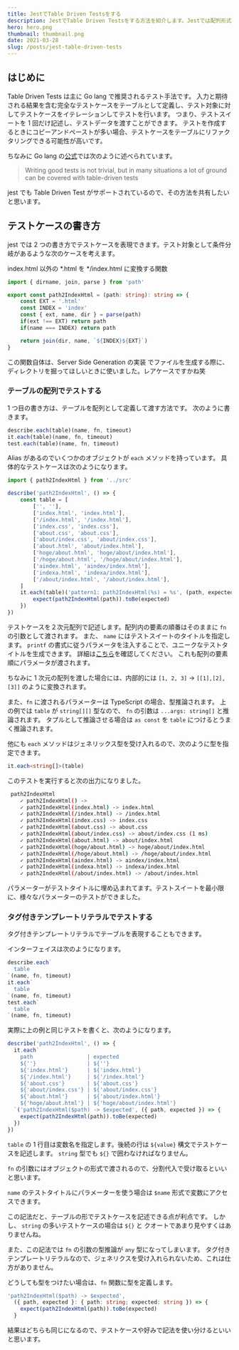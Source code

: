 ```yaml
---
title: JestでTable Driven Testsをする
description: JestでTable Driven Testsをする方法を紹介します。Jestでは配列形式と、タグ付きテンプレートリテラル形式でテストを書けるので、2つの記述法を解説します。また、TypeScriptで書いた場合の型推論と、アサーションの方法についても紹介します。
hero: hero.png
thumbnail: thumbnail.png
date: 2021-03-28
slug: /posts/jest-table-driven-tests
---
```


## はじめに

Table Driven Tests は主に Go lang で推奨されるテスト手法です。
入力と期待される結果を含む完全なテストケースをテーブルとして定義し、テスト対象に対してテストケースをイテレーションしてテストを行います。
つまり、テストスイートを 1 回だけ記述し、テストデータを渡すことができます。
テストを作成するときにコピーアンドペーストが多い場合、テストケースをテーブルにリファクタリングできる可能性が高いです。

ちなみに Go lang の[公式](https://github.com/golang/go/wiki/TableDrivenTests)では次のように述べられています。

> Writing good tests is not trivial, but in many situations a lot of ground can be covered with table-driven tests

jest でも Table Driven Test がサポートされているので、その方法を共有したいと思います。

## テストケースの書き方

jest では 2 つの書き方でテストケースを表現できます。テスト対象として条件分岐があるような次のケースを考えます。

index.html 以外の \*.html を \*/index.html に変換する関数

```ts:index.ts
import { dirname, join, parse } from 'path'

export const path2IndexHtml = (path: string): string => {
    const EXT = '.html'
    const INDEX = 'index'
    const { ext, name, dir } = parse(path)
    if(ext !== EXT) return path
    if(name === INDEX) return path

    return join(dir, name, `${INDEX}${EXT}`)
}
```

この関数自体は、Server Side Generation の実装 でファイルを生成する際に、ディレクトリを掘ってほしいときに使いました。レアケースですかね笑

### テーブルの配列でテストする

1 つ目の書き方は、テーブルを配列として定義して渡す方法です。
次のように書きます。

```ts
describe.each(table)(name, fn, timeout)
it.each(table)(name, fn, timeout)
test.each(table)(name, fn, timeout)
```

Alias があるのでいくつかのオブジェクトが `each` メソッドを持っています。
具体的なテストケースは次のようになります。

```ts:index.spec.ts
import { path2IndexHtml } from '../src'

describe('path2IndexHtml', () => {
    const table = [
        ['', ''],
        ['index.html', 'index.html'],
        ['/index.html', '/index.html'],
        ['index.css', 'index.css'],
        ['about.css', 'about.css'],
        ['about/index.css', 'about/index.css'],
        ['about.html', 'about/index.html'],
        ['hoge/about.html', 'hoge/about/index.html'],
        ['/hoge/about.html', '/hoge/about/index.html'],
        ['aindex.html', 'aindex/index.html'],
        ['indexa.html', 'indexa/index.html'],
        ['/about/index.html', '/about/index.html'],
    ]
    it.each(table)('pattern1: path2IndexHtml(%s) = %s', (path, expected, fa) => {
        expect(path2IndexHtml(path)).toBe(expected)
    })
})
```

テストケースを２次元配列で記述します。配列内の要素の順番はそのままに `fn` の引数として渡されます。
また、 `name` にはテストスイートのタイトルを指定します。 `printf` の書式に従うパラメータを注入することで、ユニークなテストタイトルを生成できます。
詳細は[こちら](https://jestjs.io/ja/docs/api#1-describeeachtablename-fn-timeout)を確認してください。
これも配列の要素順にパラメータが渡されます。

ちなみに 1 次元の配列を渡した場合には、内部的には `[1, 2, 3]` -> `[[1],[2],[3]]` のように変換されます。

また、`fn` に渡されるパラメーターは TypeScript の場合、型推論されます。
上の例では `table` が `string[][]` 型なので、 `fn` の引数は `...args: string[]` と推論されます。
タプルとして推論させる場合は `as const` を `table` につけるとうまく推論されます。

他にも `each` メソッドはジェネリックス型を受け入れるので、次のように型を指定できます。

```ts:index.spec.ts
it.each<string[]>(table)
```

このテストを実行すると次の出力になりました。

```bash
 path2IndexHtml
    ✓ path2IndexHtml() ->
    ✓ path2IndexHtml(index.html) -> index.html
    ✓ path2IndexHtml(/index.html) -> /index.html
    ✓ path2IndexHtml(index.css) -> index.css
    ✓ path2IndexHtml(about.css) -> about.css
    ✓ path2IndexHtml(about/index.css) -> about/index.css (1 ms)
    ✓ path2IndexHtml(about.html) -> about/index.html
    ✓ path2IndexHtml(hoge/about.html) -> hoge/about/index.html
    ✓ path2IndexHtml(/hoge/about.html) -> /hoge/about/index.html
    ✓ path2IndexHtml(aindex.html) -> aindex/index.html
    ✓ path2IndexHtml(indexa.html) -> indexa/index.html
    ✓ path2IndexHtml(/about/index.html) -> /about/index.html
```

パラメーターがテストタイトルに埋め込まれてます。テストスイートを最小限に、様々なパラメーターのテストができました。

### タグ付きテンプレートリテラルでテストする

タグ付きテンプレートリテラルでテーブルを表現することもできます。

インターフェイスは次のようになります。

```ts
describe.each`
  table
`(name, fn, timeout)
it.each`
  table
`(name, fn, timeout)
test.each`
  table
`(name, fn, timeout)
```

実際に上の例と同じテストを書くと、次のようになります。

```ts:index.spec.ts
describe('path2IndexHtml', () => {
  it.each`
    path                 | expected
    ${''}                | ${''}
    ${'index.html'}      | ${'index.html'}
    ${'/index.html'}     | ${'/index.html'}
    ${'about.css'}       | ${'about.css'}
    ${'about/index.css'} | ${'about/index.css'}
    ${'about.html'}      | ${'about/index.html'}
    ${'hoge/about.html'} | ${'hoge/about/index.html'}
  `('path2IndexHtml($path) -> $expected', ({ path, expected }) => {
    expect(path2IndexHtml(path)).toBe(expected)
  })
})
```

`table` の 1 行目は変数名を指定します。後続の行は `${value}` 構文でテストケースを記述します。 `string` 型でも `${}` で囲わなければなりません。

`fn` の引数にはオブジェクトの形式で渡されるので、分割代入で受け取るといいと思います。

`name` のテストタイトルにパラメーターを使う場合は `$name` 形式で変数にアクセスできます。

この記法だと、テーブルの形でテストケースを記述できる点が利点です。
しかし、 `string` の多いテストケースの場合は `${}` と クオートであまり見やすくはありませんね。

また、この記法では `fn` の引数の型推論が `any` 型になってしまいます。
タグ付きテンプレートリテラルなので、ジェネリクスを受け入れられないため、これは仕方がありません。

どうしても型をつけたい場合は、`fn` 関数に型を定義します。

```ts:index.spec.ts
'path2IndexHtml($path) -> $expected',
  ({ path, expected }: { path: string; expected: string }) => {
    expect(path2IndexHtml(path)).toBe(expected)
  }
```

結果はどちらも同じになるので、テストケースや好みで記法を使い分けるといいと思います。
